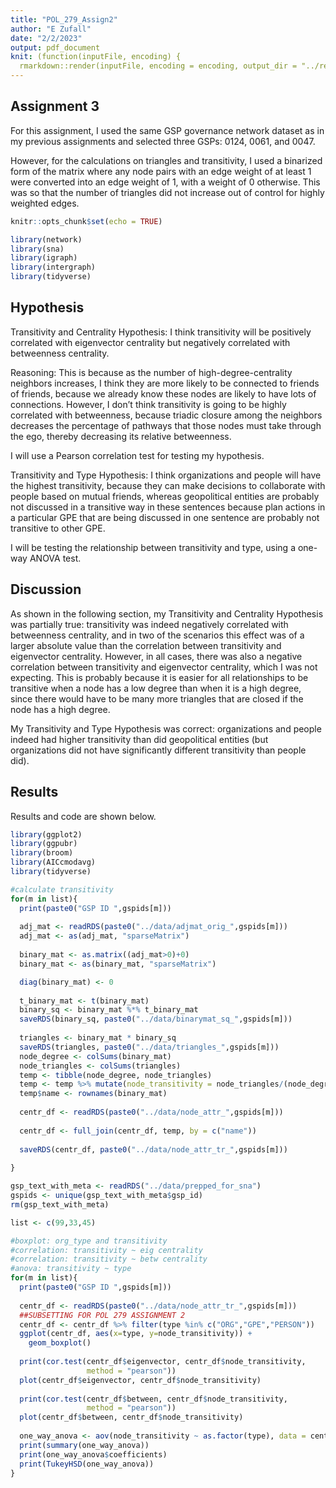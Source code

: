 ```yaml
---
title: "POL_279_Assign2"
author: "E Zufall"
date: "2/2/2023"
output: pdf_document
knit: (function(inputFile, encoding) {
  rmarkdown::render(inputFile, encoding = encoding, output_dir = "../reports") })
---
```

## Assignment 3

For this assignment, I used the same GSP governance network dataset as in my previous assignments and selected three GSPs: 0124, 0061, and 0047.

However, for the calculations on triangles and transitivity, I used a binarized form of the matrix where any node pairs with an edge weight of at least 1 were converted into an edge weight of 1, with a weight of 0 otherwise. This was so that the number of triangles did not increase out of control for highly weighted edges.


```r
knitr::opts_chunk$set(echo = TRUE)
```

```r
library(network)
library(sna)
library(igraph)
library(intergraph)
library(tidyverse)
```

## Hypothesis
Transitivity and Centrality Hypothesis: 
I think transitivity will be positively correlated with eigenvector centrality but negatively correlated with betweenness centrality. 

Reasoning: This is because as the number of high-degree-centrality neighbors increases, I think they are more likely to be connected to friends of friends, because we already know these nodes are likely to have lots of connections. However, I don't think transitivity is going to be highly correlated with betweenness, because triadic closure among the neighbors decreases the percentage of pathways that those nodes must take through the ego, thereby decreasing its relative betweenness. 

I will use a Pearson correlation test for testing my hypothesis.

Transitivity and Type Hypothesis:
I think organizations and people will have the highest transitivity, because they can make decisions to collaborate with people based on mutual friends, whereas geopolitical entities are probably not discussed in a transitive way in these sentences because plan actions in a particular GPE that are being discussed in one sentence are probably not transitive to other GPE.

I will be testing the relationship between transitivity and type, using a one-way ANOVA test.

## Discussion
As shown in the following section, my Transitivity and Centrality Hypothesis was partially true: transitivity was indeed negatively correlated with betweenness centrality, and in two of the scenarios this effect was of a larger absolute value than the correlation between transitivity and eigenvector centrality. However, in all cases, there was also a negative correlation between transitivity and eigenvector centrality, which I was not expecting. This is probably because it is easier for all relationships to be transitive when a node has a low degree than when it is a high degree, since there would have to be many more triangles that are closed if the node has a high degree.

My Transitivity and Type Hypothesis was correct: organizations and people indeed had higher transitivity than did geopolitical entities (but organizations did not have significantly different transitivity than people did).

## Results
Results and code are shown below.

```r
library(ggplot2)
library(ggpubr)
library(broom)
library(AICcmodavg)
library(tidyverse)
```

``` r

#calculate transitivity
for(m in list){
  print(paste0("GSP ID ",gspids[m]))
  
  adj_mat <- readRDS(paste0("../data/adjmat_orig_",gspids[m]))
  adj_mat <- as(adj_mat, "sparseMatrix")
  
  binary_mat <- as.matrix((adj_mat>0)+0)
  binary_mat <- as(binary_mat, "sparseMatrix")

  diag(binary_mat) <- 0
  
  t_binary_mat <- t(binary_mat)
  binary_sq <- binary_mat %*% t_binary_mat
  saveRDS(binary_sq, paste0("../data/binarymat_sq_",gspids[m]))
  
  triangles <- binary_mat * binary_sq
  saveRDS(triangles, paste0("../data/triangles_",gspids[m]))
  node_degree <- colSums(binary_mat)
  node_triangles <- colSums(triangles)
  temp <- tibble(node_degree, node_triangles)
  temp <- temp %>% mutate(node_transitivity = node_triangles/(node_degree*(node_degree-1)))
  temp$name <- rownames(binary_mat)
  
  centr_df <- readRDS(paste0("../data/node_attr_",gspids[m]))
  
  centr_df <- full_join(centr_df, temp, by = c("name"))
  
  saveRDS(centr_df, paste0("../data/node_attr_tr_",gspids[m]))
  
}

```


```r

gsp_text_with_meta <- readRDS("../data/prepped_for_sna")
gspids <- unique(gsp_text_with_meta$gsp_id)
rm(gsp_text_with_meta)

list <- c(99,33,45)

#boxplot: org_type and transitivity
#correlation: transitivity ~ eig centrality
#correlation: transitivity ~ betw centrality
#anova: transitivity ~ type
for(m in list){
  print(paste0("GSP ID ",gspids[m]))
  
  centr_df <- readRDS(paste0("../data/node_attr_tr_",gspids[m]))
  ##SUBSETTING FOR POL 279 ASSIGNMENT 2 
  centr_df <- centr_df %>% filter(type %in% c("ORG","GPE","PERSON"))
  ggplot(centr_df, aes(x=type, y=node_transitivity)) + 
    geom_boxplot()
  
  print(cor.test(centr_df$eigenvector, centr_df$node_transitivity, 
                 method = "pearson"))
  plot(centr_df$eigenvector, centr_df$node_transitivity)
  
  print(cor.test(centr_df$between, centr_df$node_transitivity, 
                 method = "pearson"))
  plot(centr_df$between, centr_df$node_transitivity)
  
  one_way_anova <- aov(node_transitivity ~ as.factor(type), data = centr_df)
  print(summary(one_way_anova))
  print(one_way_anova$coefficients)
  print(TukeyHSD(one_way_anova))
}
```


